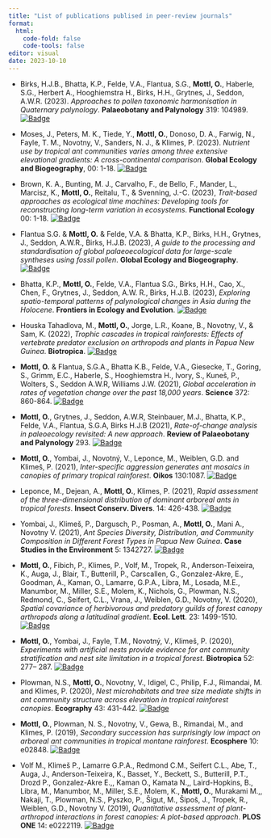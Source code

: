 ```yaml
---
title: "List of publications publised in peer-review journals"
format: 
  html:
    code-fold: false
    code-tools: false
editor: visual
date: 2023-10-10
---
```


* Birks,  H.J.B., Bhatta, K.P., Felde, V.A., Flantua, S.G., **Mottl, O.**, Haberle, S.G., Herbert A., Hooghiemstra H., Birks, H.H., Grytnes, J., Seddon, A.W.R. (2023). *Approaches to pollen taxonomic harmonisation in Quaternary palynology*. **Palaeobotany and Palynology** 319: 104989. [![Badge](https://img.shields.io/badge/DOI-10.1016%2Fj.revpablo.2023.104989-yellow)](https://doi.org/10.1016/j.revpalbo.2023.104989)

* Moses, J., Peters, M. K., Tiede, Y., **Mottl, O.**, Donoso, D. A., Farwig, N., Fayle, T. M., Novotny, V., Sanders, N. J., & Klimes, P. (2023). *Nutrient use by tropical ant communities varies among three extensive elevational gradients: A cross-continental comparison*. **Global Ecology and Biogeography**, 00: 1-18. [![Badge](https://img.shields.io/badge/DOI-10.1111%2Fgeb.13757-yellow)](https://doi.org/10.1111/geb.13757)

* Brown, K. A., Bunting, M. J., Carvalho, F., de Bello, F., Mander, L., Marcisz, K., **Mottl, O.**, Reitalu, T., & Svenning, J.-C. (2023), *Trait-based approaches as ecological time machines: Developing tools for reconstructing long-term variation in ecosystems*. **Functional Ecology** 00: 1-18. [![Badge](https://img.shields.io/badge/DOI-10.1111%2F1365--2435.14415-yellow)](https://doi.org/10.1111/1365-2435.14415) 

* Flantua S.G. & **Mottl, O.** & Felde, V.A. & Bhatta, K.P., Birks, H.H., Grytnes, J., Seddon, A.W.R., Birks, H.J.B. (2023), *A guide to the processing and standardisation of global palaeoecological data for large-scale syntheses using fossil pollen*. **Global Ecology and Biogeography**. 
[![Badge](https://img.shields.io/badge/DOI-10.1111%2Fgeb.13693-yellow)](https://doi.org/10.1111/geb.13693)

* Bhatta, K.P., **Mottl, O.**, Felde, V.A., Flantua S.G., Birks, H.H., Cao, X., Chen, F., Grytnes, J., Seddon, A.W. R., Birks, H.J.B. (2023), *Exploring spatio-temporal patterns of palynological changes in Asia during the Holocene*. **Frontiers in Ecology and Evolution**. [![Badge](https://img.shields.io/badge/DOI-10.3389%2Ffevo.2023.1115784-yellow)](https://doi.org/10.3389/fevo.2023.1115784)

* Houska Tahadlova, M., **Mottl, O.**, Jorge, L.R., Koane, B., Novotny, V., & Sam, K. (2022), *Trophic cascades in tropical rainforests: Effects of vertebrate predator exclusion on arthropods and plants in Papua New Guinea*. **Biotropica**. [![Badge](https://img.shields.io/badge/DOI-10.1111%2Fbtp.13160-yellow)](https://doi.org/10.1111/btp.13160)

* **Mottl, O.** & Flantua, S.G.A., Bhatta K.B., Felde, V.A., Giesecke, T., Goring, S., Grimm, E.C., Haberle, S., Hooghiemstra H., Ivory, S., Kuneš, P., Wolters, S., Seddon A.W.R, Williams J.W. (2021), *Global acceleration in rates of vegetation change over the past 18,000 years*. **Science** 372: 860-864. [![Badge](https://img.shields.io/badge/DOI-10.1126%2Fscience.abg1685-yellow)](https://doi.org/10.1126/science.abg1685)

* **Mottl, O.**, Grytnes, J., Seddon, A.W.R, Steinbauer, M.J., Bhatta, K.P., Felde, V.A., Flantua, S.G.A, Birks H.J.B (2021), *Rate-of-change analysis in paleoecology revisited: A new approach*. **Review of Palaeobotany and Palynology** 293. [![Badge](https://img.shields.io/badge/DOI-10.1016%2Fj.revpalbo.2021.104483-yellow)](https://doi.org/10.1016/j.revpalbo.2021.104483)

* **Mottl, O.**, Yombai, J., Novotný, V., Leponce, M., Weiblen, G.D. and Klimeš, P. (2021), *Inter-specific aggression generates ant mosaics in canopies of primary tropical rainforest*. **Oikos** 130:1087. [![Badge](https://img.shields.io/badge/DOI-10.1111%2Foik.08069-yellow)](https://doi.org/10.1111/oik.08069)

* Leponce, M., Dejean, A., **Mottl, O.**, Klimes, P. (2021), *Rapid assessment of the three-dimensional distribution of dominant arboreal ants in tropical forests*. **Insect Conserv. Divers**. 14: 426-438. [![Badge](https://img.shields.io/badge/DOI-10.1111%2Ficad.12486-yellow)](https://doi.org/10.1111/icad.12486) 

* Yombai, J., Klimeš, P., Dargusch, P., Posman, A., **Mottl, O.**, Mani A., Novotny V. (2021), *Ant Species Diversity, Distribution, and Community Composition in Different Forest Types in Papua New Guinea*. **Case Studies in the Environment** 5: 1342727. [![Badge](https://img.shields.io/badge/DOI-10.1525%2Fcse.2021.1342727-yellow)](https://doi.org/10.1525/cse.2021.1342727)

* **Mottl, O.**, Fibich, P., Klimes, P., Volf, M., Tropek, R., Anderson-Teixeira, K., Auga, J., Blair, T., Butterill, P., Carscallen, G., Gonzalez-Akre, E., Goodman, A., Kaman, O., Lamarre, G.P.A., Libra, M., Losada, M.E., Manumbor, M., Miller, S.E., Molem, K., Nichols, G., Plowman, N.S., Redmond, C., Seifert, C.L., Vrana, J., Weiblen, G.D., Novotny, V. (2020), *Spatial covariance of herbivorous and predatory guilds of forest canopy arthropods along a latitudinal gradient*. **Ecol. Lett**. 23: 1499-1510. [![Badge](https://img.shields.io/badge/DOI-10.1111%2Fele.13579-yellow)](https://doi.org/10.1111/ele.13579)

* **Mottl, O.**, Yombai, J., Fayle, T.M., Novotný, V., Klimeš, P. (2020), *Experiments with artificial nests provide evidence for ant community stratification and nest site limitation in a tropical forest*. **Biotropica** 52: 277– 287. [![Badge](https://img.shields.io/badge/DOI-10.1111%2Fbtp.12684-yellow)](https://doi.org/10.1111/btp.12684)

* Plowman, N.S., **Mottl, O.**, Novotny, V., Idigel, C., Philip, F.J., Rimandai, M. and Klimes, P. (2020), *Nest microhabitats and tree size mediate shifts in ant community structure across elevation in tropical rainforest canopies*. **Ecography** 43: 431-442. [![Badge](https://img.shields.io/badge/DOI-10.1111%2Fecog.04730-yellow)](https://doi.org/10.1111/ecog.04730)

* **Mottl, O.**, Plowman, N. S., Novotny, V., Gewa, B., Rimandai, M., and Klimes, P. (2019), *Secondary succession has surprisingly low impact on arboreal ant communities in tropical montane rainforest*. **Ecosphere** 10: e02848. [![Badge](https://img.shields.io/badge/DOI-10.1002%2Fecs2.2848-yellow)](https://doi.org/10.1002/ecs2.2848)

* Volf M., Klimeš P., Lamarre G.P.A., Redmond C.M., Seifert C.L., Abe, T., Auga, J., Anderson-Teixeira, K., Basset, Y., Beckett, S., Butterill, P.T., Drozd P., Gonzalez-Akre E.,, Kaman O., Kamata N.,, Laird-Hopkins, B., Libra, M., Manumbor, M., Miller, S.E., Molem, K., **Mottl, O.**, Murakami M.,, Nakaji, T., Plowman, N.S., Pyszko, P., Šigut, M., Šipoš, J., Tropek, R., Weiblen, G.D., Novotny V. (2019), *Quantitative assessment of plant-arthropod interactions in forest canopies: A plot-based approach*. **PLOS ONE** 14: e0222119. [![Badge](https://img.shields.io/badge/DOI-10.1371%2Fjournal.pone.0222119-yellow)](https://doi.org/10.1371/journal.pone.0222119)




